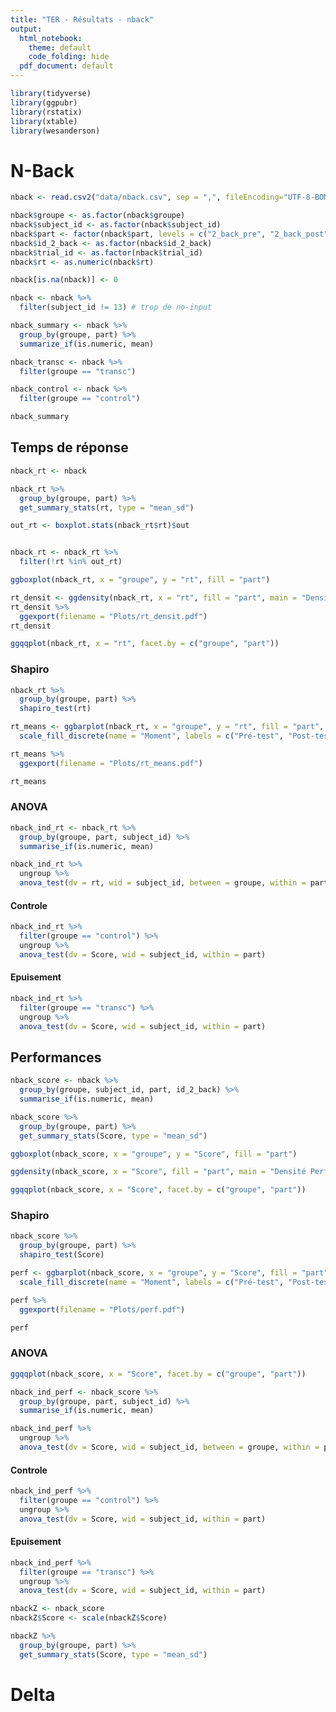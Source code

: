 ```yaml
---
title: "TER - Résultats - nback"
output:
  html_notebook:
    theme: default
    code_folding: hide
  pdf_document: default
---
```


```r

library(tidyverse)
library(ggpubr)
library(rstatix)
library(xtable)
library(wesanderson)

```


# N-Back


```r

nback <- read.csv2("data/nback.csv", sep = ",", fileEncoding="UTF-8-BOM")

nback$groupe <- as.factor(nback$groupe)
nback$subject_id <- as.factor(nback$subject_id)
nback$part <- factor(nback$part, levels = c("2_back_pre", "2_back_post"))
nback$id_2_back <- as.factor(nback$id_2_back)
nback$trial_id <- as.factor(nback$trial_id)
nback$rt <- as.numeric(nback$rt)

nback[is.na(nback)] <- 0

nback <- nback %>%
  filter(subject_id != 13) # trop de no-input

nback_summary <- nback %>%
  group_by(groupe, part) %>%
  summarize_if(is.numeric, mean)

nback_transc <- nback %>%
  filter(groupe == "transc")

nback_control <- nback %>%
  filter(groupe == "control")

nback_summary


```

## Temps de réponse

```r

nback_rt <- nback

nback_rt %>%
  group_by(groupe, part) %>%
  get_summary_stats(rt, type = "mean_sd")

```

```r

out_rt <- boxplot.stats(nback_rt$rt)$out


nback_rt <- nback_rt %>%
  filter(!rt %in% out_rt)

ggboxplot(nback_rt, x = "groupe", y = "rt", fill = "part")


```

```r

rt_densit <- ggdensity(nback_rt, x = "rt", fill = "part", main = "Densité RT", facet.by = "groupe") 
rt_densit %>%
  ggexport(filename = "Plots/rt_densit.pdf")
rt_densit

```

```r

ggqqplot(nback_rt, x = "rt", facet.by = c("groupe", "part"))

```

### Shapiro

```r

nback_rt %>%
  group_by(groupe, part) %>%
  shapiro_test(rt)

```



```r

rt_means <- ggbarplot(nback_rt, x = "groupe", y = "rt", fill = "part", position = position_dodge(0.8), add = "mean_sd", xlab = "Groupe", ylab = "Temps de réponse") +
  scale_fill_discrete(name = "Moment", labels = c("Pré-test", "Post-test"))

rt_means %>%
  ggexport(filename = "Plots/rt_means.pdf")

rt_means

```

### ANOVA

```r

nback_ind_rt <- nback_rt %>%
  group_by(groupe, part, subject_id) %>%
  summarise_if(is.numeric, mean)

nback_ind_rt %>%
  ungroup %>%
  anova_test(dv = rt, wid = subject_id, between = groupe, within = part)

```
#### Controle

```r
nback_ind_rt %>%
  filter(groupe == "control") %>%
  ungroup %>%
  anova_test(dv = Score, wid = subject_id, within = part)
```

#### Epuisement

```r
nback_ind_rt %>%
  filter(groupe == "transc") %>%
  ungroup %>%
  anova_test(dv = Score, wid = subject_id, within = part)
```


## Performances


```r
nback_score <- nback %>%
  group_by(groupe, subject_id, part, id_2_back) %>%
  summarise_if(is.numeric, mean)

nback_score %>%
  group_by(groupe, part) %>%
  get_summary_stats(Score, type = "mean_sd")
```

```r
ggboxplot(nback_score, x = "groupe", y = "Score", fill = "part")
```


```r
ggdensity(nback_score, x = "Score", fill = "part", main = "Densité Performances", facet.by = c("groupe", "part"), add = "mean")
```

```r
ggqqplot(nback_score, x = "Score", facet.by = c("groupe", "part"))
```

### Shapiro

```r
nback_score %>%
  group_by(groupe, part) %>%
  shapiro_test(Score)
```


```r
perf <- ggbarplot(nback_score, x = "groupe", y = "Score", fill = "part", position = position_dodge(0.8), add = "mean_sd") +
  scale_fill_discrete(name = "Moment", labels = c("Pré-test", "Post-test"))

perf %>%
  ggexport(filename = "Plots/perf.pdf")

perf
```


### ANOVA

```r
ggqqplot(nback_score, x = "Score", facet.by = c("groupe", "part"))
```


```r

nback_ind_perf <- nback_score %>%
  group_by(groupe, part, subject_id) %>%
  summarise_if(is.numeric, mean)

nback_ind_perf %>%
  ungroup %>%
  anova_test(dv = Score, wid = subject_id, between = groupe, within = part)

```

#### Controle

```r
nback_ind_perf %>%
  filter(groupe == "control") %>%
  ungroup %>%
  anova_test(dv = Score, wid = subject_id, within = part)
```

#### Epuisement

```r
nback_ind_perf %>%
  filter(groupe == "transc") %>%
  ungroup %>%
  anova_test(dv = Score, wid = subject_id, within = part)
```

```r
nbackZ <- nback_score
nbackZ$Score <- scale(nbackZ$Score)

nbackZ %>%
  group_by(groupe, part) %>%
  get_summary_stats(Score, type = "mean_sd")

```




# Delta

















